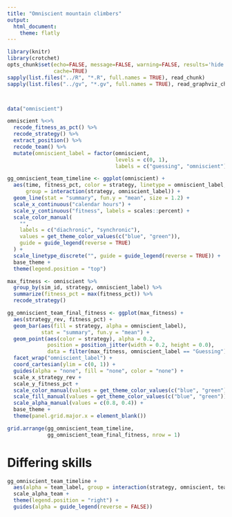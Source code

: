 ```yaml
---
title: "Omniscient mountain climbers"
output:
  html_document:
    theme: flatly
---
```


```r
library(knitr)
library(crotchet)
opts_chunk$set(echo=FALSE, message=FALSE, warning=FALSE, results='hide',
               cache=TRUE)
sapply(list.files("../R", "*.R", full.names = TRUE), read_chunk)
sapply(list.files("../gv", "*.gv", full.names = TRUE), read_graphviz_chunk)
```

```r
```

```r
```

```r
data("omniscient")

omniscient %<>%
  recode_fitness_as_pct() %>%
  recode_strategy() %>%
  extract_position() %>%
  recode_team() %>%
  mutate(omniscient_label = factor(omniscient,
                                   levels = c(0, 1),
                                   labels = c("guessing", "omniscient")))

gg_omniscient_team_timeline <- ggplot(omniscient) +
  aes(time, fitness_pct, color = strategy, linetype = omniscient_label,
      group = interaction(strategy, omniscient_label)) +
  geom_line(stat = "summary", fun.y = "mean", size = 1.2) +
  scale_x_continuous("calendar hours") +
  scale_y_continuous("fitness", labels = scales::percent) +
  scale_color_manual(
    "",
    labels = c("diachronic", "synchronic"),
    values = get_theme_color_values(c("blue", "green")),
    guide = guide_legend(reverse = TRUE)
  ) +
  scale_linetype_discrete("", guide = guide_legend(reverse = TRUE)) +
  base_theme +
  theme(legend.position = "top")

max_fitness <- omniscient %>%
  group_by(sim_id, strategy, omniscient_label) %>%
  summarize(fitness_pct = max(fitness_pct)) %>%
  recode_strategy()

gg_omniscient_team_final_fitness <- ggplot(max_fitness) +
  aes(strategy_rev, fitness_pct) +
  geom_bar(aes(fill = strategy, alpha = omniscient_label),
           stat = "summary", fun.y = "mean") +
  geom_point(aes(color = strategy), alpha = 0.2,
             position = position_jitter(width = 0.2, height = 0.0),
             data = filter(max_fitness, omniscient_label == "Guessing")) +
  facet_wrap("omniscient_label") +
  coord_cartesian(ylim = c(0, 1)) +
  guides(alpha = "none", fill = "none", color = "none") +
  scale_x_strategy_rev +
  scale_y_fitness_pct +
  scale_color_manual(values = get_theme_color_values(c("blue", "green"))) +
  scale_fill_manual(values = get_theme_color_values(c("blue", "green"))) +
  scale_alpha_manual(values = c(0.8, 0.4)) +
  base_theme +
  theme(panel.grid.major.x = element_blank())

grid.arrange(gg_omniscient_team_timeline,
             gg_omniscient_team_final_fitness, nrow = 1)
```

# Differing skills

```r
gg_omniscient_team_timeline +
  aes(alpha = team_label, group = interaction(strategy, omniscient, team_label)) +
  scale_alpha_team +
  theme(legend.position = "right") +
  guides(alpha = guide_legend(reverse = FALSE))
```
